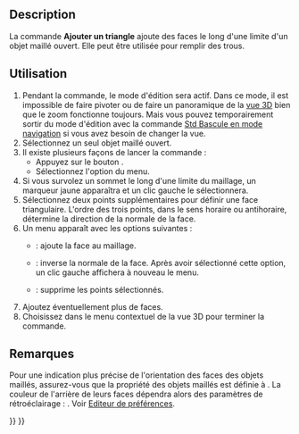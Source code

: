 <languages/>

{{Docnav/fr
|[[Mesh_FillInteractiveHole/fr|Boucher un trou]]
|[[Mesh_RemoveComponents/fr|Supprimer des composants]]
|[[Mesh_Workbench/fr|Atelier Mesh]]
|IconL=Mesh_FillInteractiveHole.svg
|IconR=Mesh_RemoveComponents.svg
|IconC=Workbench_Mesh.svg
}}

{{GuiCommand/fr
|Name=Mesh AddFacet
|Name/fr=Mesh Ajouter un triangle
|MenuLocation=Maillages → Ajouter un triangle
|Workbenches=[[Mesh_Workbench/fr|Mesh]]
|SeeAlso=[[Mesh_FillupHoles/fr|Mesh Remplir les trous]], [[Mesh_FillInteractiveHole/fr|Mesh Boucher un trou]]
}}

==Description==

La commande '''Ajouter un triangle''' ajoute des faces le long d'une limite d'un objet maillé ouvert. Elle peut être utilisée pour remplir des trous.

<span id="Usage"></span>
==Utilisation==

# Pendant la commande, le mode d'édition sera actif. Dans ce mode, il est impossible de faire pivoter ou de faire un panoramique de la [[3D_view/fr|vue 3D]] bien que le zoom fonctionne toujours. Mais vous pouvez temporairement sortir du mode d'édition avec la commande [[Std_ToggleNavigation/fr|Std Bascule en mode navigation]] si vous avez besoin de changer la vue.
# Sélectionnez un seul objet maillé ouvert.
# Il existe plusieurs façons de lancer la commande :
#* Appuyez sur le bouton {{Button|[[Image:Mesh_AddFacet.svg|16px]] [[Mesh_AddFacet/fr|Ajouter un triangle]]}}.
#* Sélectionnez l'option {{MenuCommand|Maillages → [[Image:Mesh_AddFacet.svg|16px]] Ajouter un triangle}} du menu.
# Si vous survolez un sommet le long d'une limite du maillage, un marqueur jaune apparaîtra et un clic gauche le sélectionnera.
# Sélectionnez deux points supplémentaires pour définir une face triangulaire. L'ordre des trois points, dans le sens horaire ou antihoraire, détermine la direction de la normale de la face.
# Un menu apparaît avec les options suivantes :
#* {{MenuCommand|Ajouter un triangle}} : ajoute la face au maillage.
#* {{MenuCommand|Inverser la normale}} : inverse la normale de la face. Après avoir sélectionné cette option, un clic gauche affichera à nouveau le menu.
#* {{MenuCommand|Effacer}} : supprime les points sélectionnés.
# Ajoutez éventuellement plus de faces.
# Choisissez {{MenuCommand|Terminer}} dans le menu contextuel de la vue 3D pour terminer la commande.

<span id="Notes"></span>
==Remarques==

Pour une indication plus précise de l'orientation des faces des objets maillés, assurez-vous que la propriété {{PropertyView|Lighting}} des objets maillés est définie à {{Value|One side}}. La couleur de l'arrière de leurs faces dépendra alors des paramètres de rétroéclairage : {{MenuCommand|Edition → Préférences... → Affichage → Vue 3D → Backlight color - Intensity}}. Voir [[Preferences_Editor/fr#Vue_3D|Editeur de préférences]].


{{Docnav/fr
|[[Mesh_FillInteractiveHole/fr|Boucher un trou]]
|[[Mesh_RemoveComponents/fr|Supprimer des composants]]
|[[Mesh_Workbench/fr|Atelier Mesh]]
|IconL=Mesh_FillInteractiveHole.svg
|IconR=Mesh_RemoveComponents.svg
|IconC=Workbench_Mesh.svg
}}

{{Mesh Tools navi{{#translation:}}}}
{{Userdocnavi{{#translation:}}}}
{{clear}}